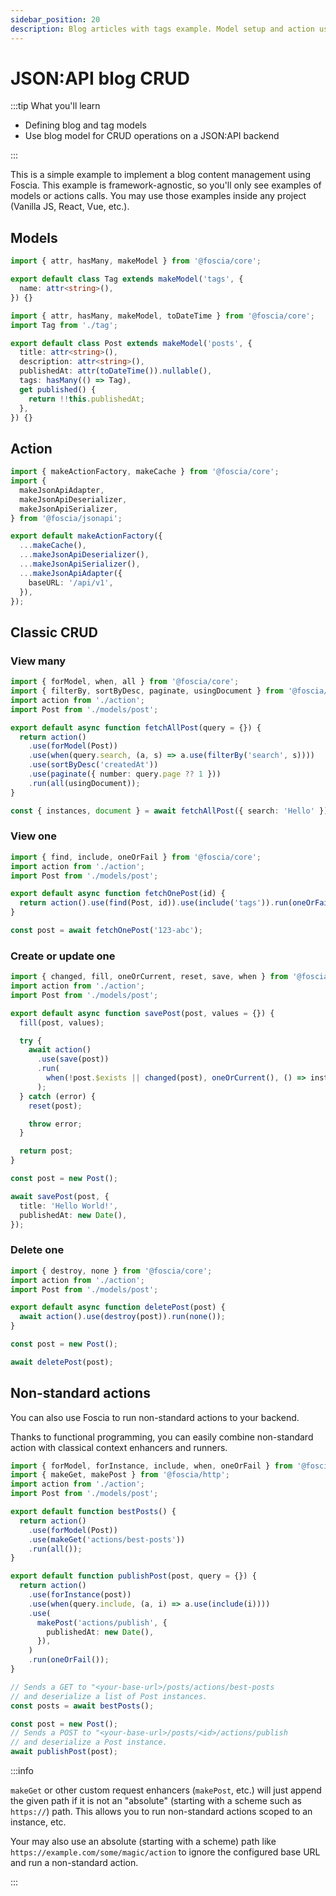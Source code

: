 ```yaml
---
sidebar_position: 20
description: Blog articles with tags example. Model setup and action usage.
---
```


# JSON:API blog CRUD

:::tip What you'll learn

- Defining blog and tag models
- Use blog model for CRUD operations on a JSON:API backend

:::

This is a simple example to implement a blog content management using Foscia.
This example is framework-agnostic, so you'll only see examples of models or
actions calls. You may use those examples inside any project (Vanilla JS, React,
Vue, etc.).

## Models

```typescript title="models/tag.ts"
import { attr, hasMany, makeModel } from '@foscia/core';

export default class Tag extends makeModel('tags', {
  name: attr<string>(),
}) {}
```

```typescript title="models/post.ts"
import { attr, hasMany, makeModel, toDateTime } from '@foscia/core';
import Tag from './tag';

export default class Post extends makeModel('posts', {
  title: attr<string>(),
  description: attr<string>(),
  publishedAt: attr(toDateTime()).nullable(),
  tags: hasMany(() => Tag),
  get published() {
    return !!this.publishedAt;
  },
}) {}
```

## Action

```typescript
import { makeActionFactory, makeCache } from '@foscia/core';
import {
  makeJsonApiAdapter,
  makeJsonApiDeserializer,
  makeJsonApiSerializer,
} from '@foscia/jsonapi';

export default makeActionFactory({
  ...makeCache(),
  ...makeJsonApiDeserializer(),
  ...makeJsonApiSerializer(),
  ...makeJsonApiAdapter({
    baseURL: '/api/v1',
  }),
});
```

## Classic CRUD

### View many

```typescript
import { forModel, when, all } from '@foscia/core';
import { filterBy, sortByDesc, paginate, usingDocument } from '@foscia/jsonapi';
import action from './action';
import Post from './models/post';

export default async function fetchAllPost(query = {}) {
  return action()
    .use(forModel(Post))
    .use(when(query.search, (a, s) => a.use(filterBy('search', s))))
    .use(sortByDesc('createdAt'))
    .use(paginate({ number: query.page ?? 1 }))
    .run(all(usingDocument));
}

const { instances, document } = await fetchAllPost({ search: 'Hello' });
```

### View one

```typescript
import { find, include, oneOrFail } from '@foscia/core';
import action from './action';
import Post from './models/post';

export default async function fetchOnePost(id) {
  return action().use(find(Post, id)).use(include('tags')).run(oneOrFail());
}

const post = await fetchOnePost('123-abc');
```

### Create or update one

```typescript
import { changed, fill, oneOrCurrent, reset, save, when } from '@foscia/core';
import action from './action';
import Post from './models/post';

export default async function savePost(post, values = {}) {
  fill(post, values);

  try {
    await action()
      .use(save(post))
      .run(
        when(!post.$exists || changed(post), oneOrCurrent(), () => instance),
      );
  } catch (error) {
    reset(post);

    throw error;
  }

  return post;
}

const post = new Post();

await savePost(post, {
  title: 'Hello World!',
  publishedAt: new Date(),
});
```

### Delete one

```typescript
import { destroy, none } from '@foscia/core';
import action from './action';
import Post from './models/post';

export default async function deletePost(post) {
  await action().use(destroy(post)).run(none());
}

const post = new Post();

await deletePost(post);
```

## Non-standard actions

You can also use Foscia to run non-standard actions to your backend.

Thanks to functional programming, you can easily combine non-standard action
with classical context enhancers and runners.

```typescript
import { forModel, forInstance, include, when, oneOrFail } from '@foscia/core';
import { makeGet, makePost } from '@foscia/http';
import action from './action';
import Post from './models/post';

export default function bestPosts() {
  return action()
    .use(forModel(Post))
    .use(makeGet('actions/best-posts'))
    .run(all());
}

export default function publishPost(post, query = {}) {
  return action()
    .use(forInstance(post))
    .use(when(query.include, (a, i) => a.use(include(i))))
    .use(
      makePost('actions/publish', {
        publishedAt: new Date(),
      }),
    )
    .run(oneOrFail());
}

// Sends a GET to "<your-base-url>/posts/actions/best-posts
// and deserialize a list of Post instances.
const posts = await bestPosts();

const post = new Post();
// Sends a POST to "<your-base-url>/posts/<id>/actions/publish
// and deserialize a Post instance.
await publishPost(post);
```

:::info

`makeGet` or other custom request enhancers (`makePost`, etc.) will just append
the given path if it is not an "absolute" (starting with a scheme such as
`https://`) path. This allows you to run non-standard actions scoped to an
instance, etc.

Your may also use an absolute (starting with a scheme) path like
`https://example.com/some/magic/action` to ignore the configured base URL and
run a non-standard action.

:::
